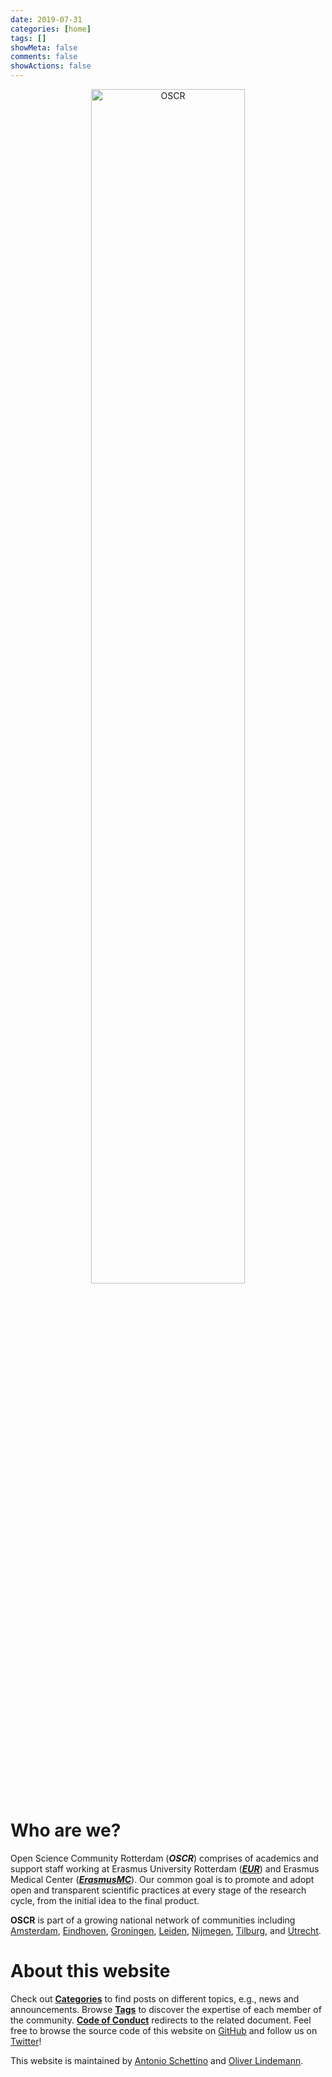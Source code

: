 ```yaml
---
date: 2019-07-31
categories: [home]
tags: []
showMeta: false
comments: false
showActions: false
---
```


<p><center>
  <img border="0" alt="OSCR" src="/images/OSCR_banner.png" width="70%" align="center">
</center></p>


# Who are we?

Open Science Community Rotterdam (_**OSCR**_) comprises of academics and support staff working at Erasmus University Rotterdam ([_**EUR**_](https://www.eur.nl/en)) and Erasmus Medical Center ([_**ErasmusMC**_](https://www.erasmusmc.nl/)). Our common goal is to promote and adopt open and transparent scientific practices at every stage of the research cycle, from the initial idea to the final product.

**OSCR** is part of a growing national network of communities including [Amsterdam](https://twitter.com/OSCAmsterdam), [Eindhoven](https://twitter.com/OSCEindhoven), [Groningen](https://twitter.com/OSCGroningen), [Leiden](https://twitter.com/OSCLeiden), [Nijmegen](https://twitter.com/OSCNijmegen), [Tilburg](https://twitter.com/OpenTilburg), and [Utrecht](https://twitter.com/OpenSciUtrecht).

# About this website

Check out [**Categories**](/categories) to find posts on different topics, e.g., news and announcements. Browse [**Tags**](/tags) to discover the expertise of each member of the community. [**Code of Conduct**](https://docs.google.com/document/d/1C8Dufk7TUVdh7jhSBl_k2Gv33ly3tzgMNCaqI_DR7cs/edit?usp=sharing) redirects to the related document. Feel free to browse the source code of this website on [GitHub](https://github.com/osc-rotterdam) and follow us on [Twitter](https://twitter.com/OSCRotterdam)!

This website is maintained by [Antonio Schettino](https://asch3tti.netlify.com/) and [Oliver Lindemann](http://www.cognitive-psychology.eu/lindemann/).
